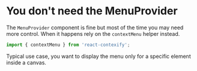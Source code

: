 
# You don't need the MenuProvider

The `MenuProvider` component is fine but most of the time you may need more control. When it happens rely on the
`contextMenu` helper instead.

```js
import { contextMenu } from 'react-contexify';
```

Typical use case, you want to display the menu only for a specific element inside a canvas. 

<Playground code={youDontNeedTheMenuProvider} />
